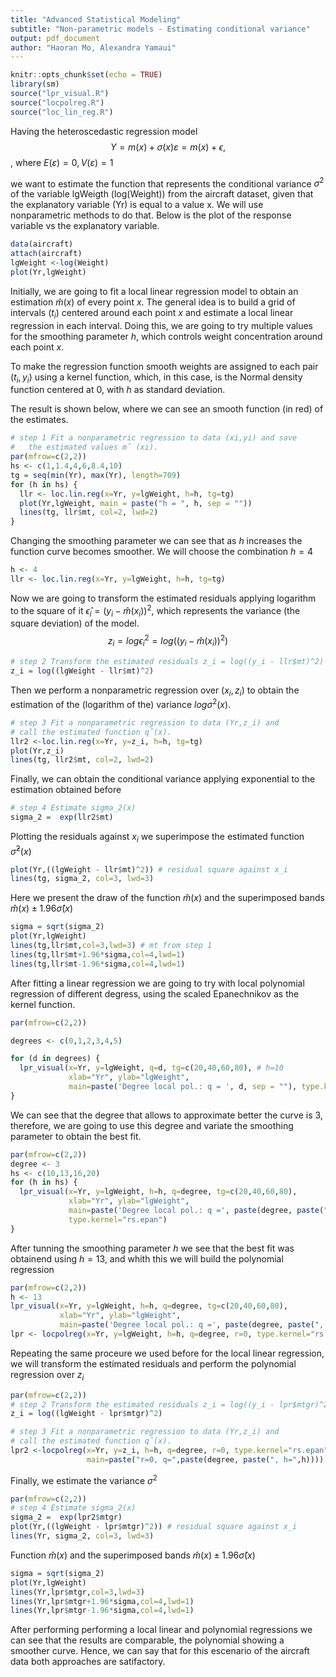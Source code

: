 ```yaml
---
title: "Advanced Statistical Modeling"
subtitle: "Non-parametric models - Estimating conditional variance"
output: pdf_document
author: "Haoran Mo, Alexandra Yamaui"
---
```

  
```r
knitr::opts_chunk$set(echo = TRUE)
library(sm)
source("lpr_visual.R")
source("locpolreg.R")
source("loc_lin_reg.R")
```

Having the heteroscedastic regression model $$Y = m(x) + \sigma(x)\varepsilon = m(x) + \epsilon,$$, where $E(\varepsilon) = 0, V(\varepsilon) = 1$

we want to estimate the function that represents the conditional variance $\sigma^2$ of the variable lgWeigth (log(Weight)) from the aircraft dataset, given that the explanatory variable (Yr) is equal to a value x. We will use nonparametric methods to do that. Below is the plot of the response variable vs the explanatory variable.

```r
data(aircraft)
attach(aircraft)
lgWeight <-log(Weight)
plot(Yr,lgWeight)
```

Initially, we are going to fit a local linear regression model to obtain an estimation $\hat{m}(x)$ of every point $x$. The general idea is to build a grid of intervals ($t_i$) centered around each point $x$ and estimate a local linear regression in each interval. Doing this, we are going to try multiple values for the smoothing parameter $h$, which controls weight concentration around each point $x$.

To make the regression function smooth weights are assigned to each pair $(t_i,y_i)$ using a kernel function, which, in this case, is the Normal density function centered at 0, with $h$ as standard deviation.

The result is shown below, where we can see an smooth function (in red) of the estimates.

```r
# step 1 Fit a nonparametric regression to data (xi,yi) and save 
#   the estimated values mˆ (xi).
par(mfrow=c(2,2))
hs <- c(1,1.4,4,6,8.4,10)
tg = seq(min(Yr), max(Yr), length=709)
for (h in hs) {
  llr <- loc.lin.reg(x=Yr, y=lgWeight, h=h, tg=tg)
  plot(Yr,lgWeight, main = paste("h = ", h, sep = ""))
  lines(tg, llr$mt, col=2, lwd=2)
}
```

Changing the smoothing parameter we can see that as $h$ increases the function curve becomes smoother. We will choose the combination $h = 4$
```r
h <- 4
llr <- loc.lin.reg(x=Yr, y=lgWeight, h=h, tg=tg)
```

Now we are going to transform the estimated residuals applying logarithm to the square of it $\hat\epsilon_i = (y_i - \hat{m}(x_i))^2$, which represents the variance (the square deviation) of the model. $$z_i = log\epsilon_i^2 = log((y_i - \hat{m}(x_i))^2)$$
```r
# step 2 Transform the estimated residuals z_i = log((y_i - llr$mt)^2)
z_i = log((lgWeight - llr$mt)^2)
```

Then we perform a nonparametric regression over $(x_i,z_i)$ to obtain the estimation of the (logarithm of the) variance $log\sigma^2(x)$.

```r
# step 3 Fit a nonparametric regression to data (Yr,z_i) and 
# call the estimated function qˆ(x).
llr2 <-loc.lin.reg(x=Yr, y=z_i, h=h, tg=tg)
plot(Yr,z_i)
lines(tg, llr2$mt, col=2, lwd=2)
```

Finally, we can obtain the conditional variance applying exponential to the estimation obtained before

```r
# step 4 Estimate sigma_2(x)
sigma_2 =  exp(llr2$mt)
```

Plotting the residuals against $x_i$ we superimpose the estimated function $\hat{\sigma}^2(x)$
```r
plot(Yr,((lgWeight - llr$mt)^2)) # residual square against x_i
lines(tg, sigma_2, col=3, lwd=3)

```

Here we present the draw of the function $\hat{m}(x)$ and the superimposed bands $\hat{m}(x)\pm 1.96\hat{\sigma}(x)$
```r
sigma = sqrt(sigma_2)
plot(Yr,lgWeight)
lines(tg,llr$mt,col=3,lwd=3) # mt from step 1
lines(tg,llr$mt+1.96*sigma,col=4,lwd=1)
lines(tg,llr$mt-1.96*sigma,col=4,lwd=1)

```

After fitting a linear regression we are going to try with local polynomial regression of different degress, using the scaled Epanechnikov as the kernel function.
```r
par(mfrow=c(2,2))

degrees <- c(0,1,2,3,4,5)

for (d in degrees) {
  lpr_visual(x=Yr, y=lgWeight, q=d, tg=c(20,40,60,80), # h=10
             xlab="Yr", ylab="lgWeight",
             main=paste('Degree local pol.: q = ', d, sep = ""), type.kernel="rs.epan")
}
```

We can see that the degree that allows to approximate better the curve is 3, therefore, we are going to use this degree and variate the smoothing parameter to obtain the best fit.

```r
par(mfrow=c(2,2))
degree <- 3
hs <- c(10,13,16,20)
for (h in hs) {
  lpr_visual(x=Yr, y=lgWeight, h=h, q=degree, tg=c(20,40,60,80),
             xlab="Yr", ylab="lgWeight",
             main=paste('Degree local pol.: q =', paste(degree, paste(", h = ", h))), 
             type.kernel="rs.epan")
}
```

After tunning the smoothing parameter $h$ we see that the best fit was obtainend using $h=13$, and whith this we will build the polynomial regression
```r
par(mfrow=c(2,2))
h <- 13
lpr_visual(x=Yr, y=lgWeight, h=h, q=degree, tg=c(20,40,60,80),
           xlab="Yr", ylab="lgWeight",
           main=paste('Degree local pol.: q =', paste(degree, paste(", h = ", h))), type.kernel="rs.epan")
lpr <- locpolreg(x=Yr, y=lgWeight, h=h, q=degree, r=0, type.kernel="rs.epan")
```

Repeating the same proceure we used before for the local linear regression, we will transform the estimated residuals and perform the polynomial regression over $z_i$
```r
par(mfrow=c(2,2))
# step 2 Transform the estimated residuals z_i = log((y_i - lpr$mtgr)^2)
z_i = log((lgWeight - lpr$mtgr)^2)

# step 3 Fit a nonparametric regression to data (Yr,z_i) and 
# call the estimated function qˆ(x).
lpr2 <-locpolreg(x=Yr, y=z_i, h=h, q=degree, r=0, type.kernel="rs.epan", 
                 main=paste("r=0, q=",paste(degree, paste(", h=",h))))
```

Finally, we estimate the variance $\sigma^2$
```r
par(mfrow=c(2,2))
# step 4 Estimate sigma_2(x)
sigma_2 =  exp(lpr2$mtgr)
plot(Yr,((lgWeight - lpr$mtgr)^2)) # residual square against x_i
lines(Yr, sigma_2, col=3, lwd=3)
```

Function $\hat{m}(x)$ and the superimposed bands $\hat{m}(x)\pm 1.96\hat{\sigma}(x)$
```r
sigma = sqrt(sigma_2)
plot(Yr,lgWeight)
lines(Yr,lpr$mtgr,col=3,lwd=3)
lines(Yr,lpr$mtgr+1.96*sigma,col=4,lwd=1)
lines(Yr,lpr$mtgr-1.96*sigma,col=4,lwd=1)
```

After performing performing a local linear and polynomial regressions we can see that the results are comparable, the polynomial showing a smoother curve. Hence, we can say that for this escenario of the aircraft data both approaches are satifactory.